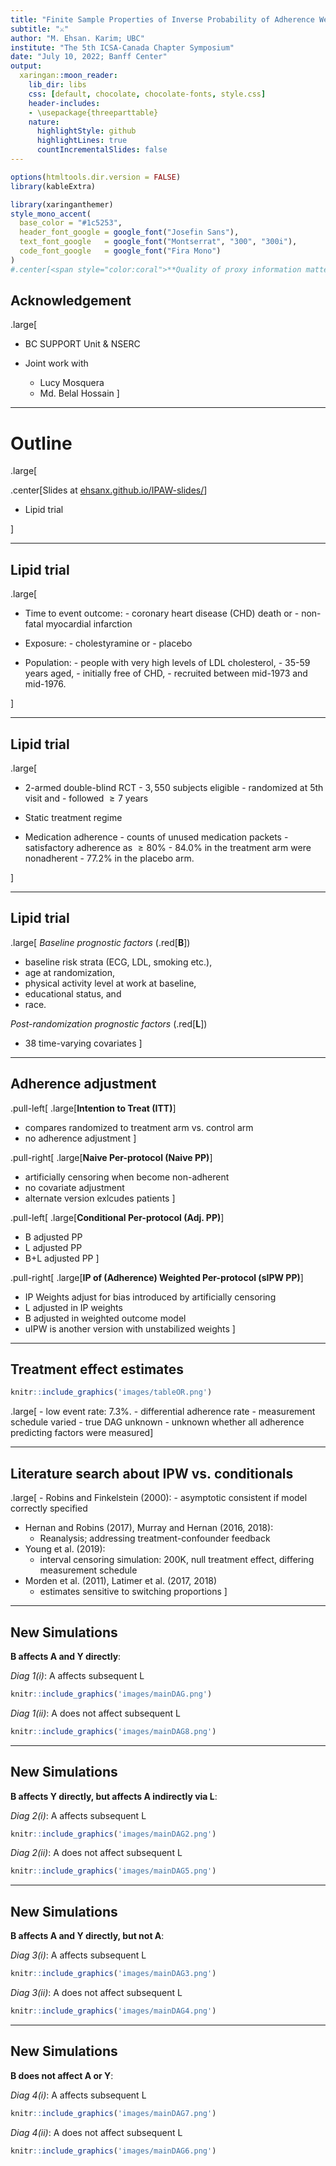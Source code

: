 ```yaml
---
title: "Finite Sample Properties of Inverse Probability of Adherence Weighted Estimator of the per-Protocol Effect for Sustained Treatment Strategies"
subtitle: "⚔"
author: "M. Ehsan. Karim; UBC"
institute: "The 5th ICSA-Canada Chapter Symposium"
date: "July 10, 2022; Banff Center"
output:
  xaringan::moon_reader:
    lib_dir: libs
    css: [default, chocolate, chocolate-fonts, style.css]
    header-includes:
    - \usepackage{threeparttable}
    nature:
      highlightStyle: github
      highlightLines: true
      countIncrementalSlides: false
---
```


```r
options(htmltools.dir.version = FALSE)
library(kableExtra)
```


```r
library(xaringanthemer)
style_mono_accent(
  base_color = "#1c5253",
  header_font_google = google_font("Josefin Sans"),
  text_font_google   = google_font("Montserrat", "300", "300i"),
  code_font_google   = google_font("Fira Mono")
)
#.center[<span style="color:coral">**Quality of proxy information matters.**</span>]
```

## Acknowledgement

.large[

- BC SUPPORT Unit & NSERC

- Joint work with 
    - Lucy Mosquera
    - Md. Belal Hossain
]

---

# Outline

.large[

.center[Slides at [ehsanx.github.io/IPAW-slides/](https://ehsanx.github.io/IPAW-slides/)]

- Lipid trial

]

---

## Lipid trial

.large[

- Time to event outcome:
      - coronary heart disease (CHD) death or
      - non-fatal myocardial infarction

- Exposure: 
      - cholestyramine or
      - placebo

- Population: 
      - people with very high levels of LDL cholesterol,
      - 35-59 years aged, 
      - initially free of CHD,
      - recruited between mid-1973 and mid-1976.
      

]

---


## Lipid trial 

.large[

- 2-armed double-blind RCT
      - $3,550$ subjects eligible
      - randomized at 5th visit and 
      - followed $\ge 7$ years

- Static treatment regime

- Medication adherence 
      - counts of unused medication packets
      - satisfactory adherence as $\ge 80\%$
      - $84.0\%$ in the treatment arm were nonadherent
      - $77.2\%$ in the placebo arm.

]

---

## Lipid trial 


.large[
*Baseline prognostic factors* (.red[**B**])

- baseline risk strata (ECG, LDL, smoking etc.), 
- age at randomization, 
- physical activity level at work at baseline, 
- educational status, and 
- race.

*Post-randomization prognostic factors* (.red[**L**])

- 38 time-varying covariates
]


---

## Adherence adjustment
.pull-left[
.large[**Intention to Treat (ITT)**]

- compares randomized to treatment arm vs. control arm
- no adherence adjustment
]


.pull-right[
.large[**Naive Per-protocol (Naive PP)**]

- artificially censoring when become non-adherent 
- no covariate adjustment
- alternate version exlcudes patients
]

.pull-left[
.large[**Conditional Per-protocol (Adj. PP)**]

- B adjusted PP
- L adjusted PP
- B+L adjusted PP
]

.pull-right[
.large[**IP of (Adherence) Weighted Per-protocol (sIPW PP)**]

- IP Weights adjust for bias introduced by artificially censoring
- L adjusted in IP weights
- B adjusted in weighted outcome model
- uIPW is another version with unstabilized weights
]

---

## Treatment effect estimates



```r
knitr::include_graphics('images/tableOR.png')
```

.large[
- low event rate: $7.3\%$. 
- differential adherence rate
- measurement schedule varied
- true DAG unknown
- unknown whether all adherence predicting factors were measured
]

---

## Literature search about IPW vs. conditionals

.large[
- Robins and Finkelstein (2000): 
    - asymptotic consistent if model correctly specified
    
- Hernan and Robins (2017), Murray and Hernan (2016, 2018):
    - Reanalysis; addressing treatment-confounder feedback
    
- Young et al. (2019): 
    - interval censoring simulation: 200K, null treatment effect, differing measurement schedule
    
- Morden et al. (2011), Latimer et al. (2017, 2018)  
    - estimates sensitive to switching proportions
]

---

## New Simulations

**B affects A and Y directly**: 

*Diag 1(i)*: A affects subsequent L


```r
knitr::include_graphics('images/mainDAG.png')
```

*Diag 1(ii)*: A does not affect subsequent L

```r
knitr::include_graphics('images/mainDAG8.png')
```

---


## New Simulations

**B affects Y directly, but affects A indirectly via L**: 

*Diag 2(i)*: A affects subsequent L


```r
knitr::include_graphics('images/mainDAG2.png')
```

*Diag 2(ii)*: A does not affect subsequent L

```r
knitr::include_graphics('images/mainDAG5.png')
```

---

## New Simulations

**B affects A and Y directly, but not A**: 

*Diag 3(i)*: A affects subsequent L


```r
knitr::include_graphics('images/mainDAG3.png')
```

*Diag 3(ii)*: A does not affect subsequent L

```r
knitr::include_graphics('images/mainDAG4.png')
```

---

## New Simulations

**B does not affect A or Y**: 

*Diag 4(i)*: A affects subsequent L


```r
knitr::include_graphics('images/mainDAG7.png')
```

*Diag 4(ii)*: A does not affect subsequent L

```r
knitr::include_graphics('images/mainDAG6.png')
```